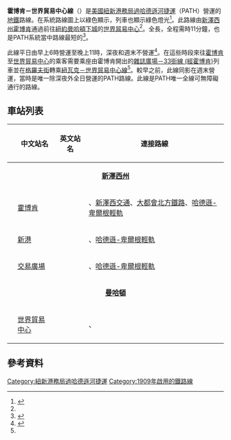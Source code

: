 {{expand|time=2016-11-05T02:58:10+00:00}}
{{Infobox rail line
|name        = {{rint|path|20px}} 霍博肯－世界貿易中心線
|color       = #{{PATH color|HOB-WTC}}
|image       = Wtc path station platform.jpg
|image_width = 300px
|caption     = 往[[霍博肯_(新澤西州)|霍博肯]]列車停靠世界貿易中心車站（2005年）
|type        = [[地鐵|地鐵]]
|system      = [[紐新港務局過哈德遜河捷運|紐新港務局過哈德遜河捷運]]
|status      = 營運中（只限平日）
|locale      = [[新澤西州|新澤西州]][[哈德遜縣|哈德遜縣]]及[[紐約州|紐約]][[曼哈頓|曼哈頓]]
|start       = [[世界貿易中心車站_(PATH)|世界貿易中心]]
|end         = [[霍博肯總站|霍博肯]]
|stations    = 4個
|routes      = 
| daily_ridership = 
|open        = 1909年7月19日
|close       = 
|owner       = [[紐約與新澤西港務局|紐約與新澤西港務局]]
|operator    = 紐新港務局過哈德遜河捷運
|character   = 地下
|stock       = [[紐新港務局過哈德遜河捷運#現時車輛|PA5]]
|linelength  = {{convert|3|mi}}
|tracklength = 
|tracks      = 2－3及5
|gauge       = {{RailGauge|1435mm}}
|electrification = [[第三軌供電|第三軌供電]]
|speed       = 55mph 
|elevation   = 
|map_state   = hide
|map         = 
}}
{{routemap
|inline = <includeonly>yes</includeonly>
|title = 霍博肯－世界貿易中心線
|title-bg = #{{rcr|PATH|HOB-WTC}}
|title-color = white
|navbar = PATH HOB-WTC
|navbar pos = 2
|map =
utKACCa~~ ~~[[霍博肯總站|霍博肯]]
\utABZgl+l\utCONTfq~~ ~~ ~~{{rint|path}} ''往[[33街車站_(PATH)|33街]]''
utHSTACC~~ ~~[[新港車站_(PATH)|新港]]
utCONTgq\utABZgr+r\~~ ~~ ~~{{rint|path}} ''往[[雜誌廣場轉運中心|雜誌廣場]]及[[紐瓦克賓夕法尼亞車站|紐華克]]''
utHSTACC~~ ~~[[交易廣場車站_(PATH)|交易廣場]]
utKRZW~~ ~~ ~~{{link-en|哈德遜下城管道|Downtown Hudson Tubes}}~~{{BSsplit|[[紐澤西州|紐澤西州]]|[[紐約州|紐約州]]|line=-}}
utKACCe~~ ~~[[世界貿易中心車站_(PATH)|世界貿易中心]]
}}
'''霍博肯－世界貿易中心線'''（{{lang-en|Hoboken–World Trade Center}}）是[[美國|美國]][[紐新港務局過哈德遜河捷運|紐新港務局過哈德遜河捷運]]（PATH）營運的[[地鐵|地鐵]]路線。在系統路線圖上以綠色顯示，列車也顯示綠色燈光<ref name="Map">{{cite web |url=http://www.panynj.gov/path/maps.html |title=PATH Maps |publisher=The Port Authority of New York and New Jersey |accessdate=March 31, 2011}}</ref>。此路線由[[新澤西州|新澤西州]][[霍博肯_(新澤西州)|霍博肯]]通過{{link-en|哈德遜下城管道|Downtown Hudson Tubes}}前往[[紐約州|紐約]][[曼哈頓下城|曼哈頓下城]]的[[世界貿易中心車站_(PATH)|世界貿易中心]]<ref name="Map"/>。全長{{convert|3|mi|adj=on}}，全程需時11分鐘，也是PATH系統當中路線最短的<ref name="Facts">{{cite web |url=http://www.panynj.gov/path/facts-info.html |title=PATH Facts & Info |publisher=The Port Authority of New York and New Jersey |accessdate=March 31, 2011}}</ref>。

此線平日由早上6時營運至晚上11時，深夜和週末不營運<ref name="Schedule">{{cite web |url=http://www.panynj.gov/path/full-schedules.html |title=PATH Full Schedules |publisher=The Port Authority of New York and New Jersey |accessdate=March 31, 2011}}</ref>。在這些時段來往[[霍博肯總站|霍博肯]]至[[世界貿易中心車站_(PATH)|世界貿易中心]]的乘客需要乘座由霍博肯開出的[[雜誌廣場－33街線_(經霍博肯)|雜誌廣場－33街線 (經霍博肯)]]列車並在[[格羅夫街車站_(PATH)|格羅夫街]]轉乘[[紐瓦克－世界貿易中心線|紐瓦克－世界貿易中心線]]<ref name="Schedule"/>。較早之前，此線同影在週末營運，當時是唯一除深夜外全日營運的PATH路線。此線是PATH唯一全線可無障礙通行的路線。
== 車站列表 ==
{| class="wikitable"
|-
!{{Access icon}}
!中文站名
!英文站名
!連接路線
|-
|colspan=4 align=center|'''[[新澤西州|新澤西州]]'''
|-
|{{Access icon}}
|[[霍博肯總站|霍博肯]]
|{{lang|en|Hoboken}}
|{{rbox|HOB-33|HOB-33|#{{PATH color|HOB-33}}}}、[[新澤西通勤鐵路|新澤西交通]]、[[大都會北方鐵路|大都會北方鐵路]]、[[哈德遜-卑爾根輕軌|哈德遜-卑爾根輕軌]]
|-
|{{Access icon}}
|[[新港車站_(PATH)|新港]]
|{{lang|en|Newport}}
|{{rbox|JSQ-33|JSQ-33|#{{PATH color|JSQ-33}}}}、[[哈德遜-卑爾根輕軌|哈德遜-卑爾根輕軌]]
|-
|{{Access icon}}
|[[交易廣場車站_(PATH)|交易廣場]]
|{{lang|en|Exchange Place}}
|{{rbox|NWK-WTC|NWK-WTC|#{{PATH color|NWK-WTC}}}}、[[哈德遜-卑爾根輕軌|哈德遜-卑爾根輕軌]]
|-
|colspan=4 align=center|'''[[曼哈頓|曼哈頓]]'''
|-
|{{Access icon}}
|[[世界貿易中心車站_(PATH)|世界貿易中心]]
|{{lang|en|World Trade Center}}
|{{rbox|NWK-WTC|NWK-WTC|#{{PATH color|NWK-WTC}}}}、{{NYCS Broadway-Seventh South Ferry|time=bullets}} {{NYCS Fulton Center|time=bullets}} {{NYCS Eighth far south local|time=bullets}}
|}

== 參考資料 ==
{{Reflist}}

{{PATH}}

[[Category:紐新港務局過哈德遜河捷運|Category:紐新港務局過哈德遜河捷運]]
[[Category:1909年啟用的鐵路線|Category:1909年啟用的鐵路線]]